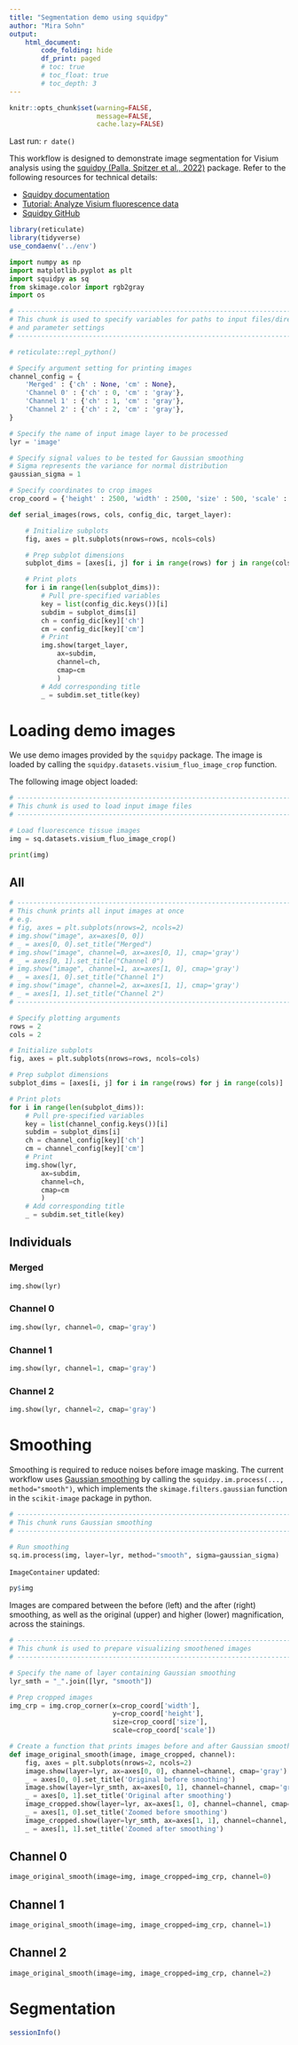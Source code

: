 ```yaml
---
title: "Segmentation demo using squidpy"
author: "Mira Sohn"
output:
    html_document:
        code_folding: hide
        df_print: paged
        # toc: true
        # toc_float: true
        # toc_depth: 3
---
```


```r
knitr::opts_chunk$set(warning=FALSE,
                      message=FALSE,
                      cache.lazy=FALSE)
```

Last run: `r date()`

This workflow is designed to demonstrate image segmentation for Visium analysis 
using the [squidpy (Palla, Spitzer et al., 2022)](https://doi.org/10.1038/s41592-021-01358-2) package.
Refer to the following resources for technical details:

- [Squidpy documentation](https://squidpy.readthedocs.io/en/stable/index.html)
- [Tutorial: Analyze Visium fluorescence data](https://squidpy.readthedocs.io/en/stable/notebooks/tutorials/tutorial_visium_fluo.html)
- [Squidpy GitHub](https://github.com/scverse/squidpy)

```r
library(reticulate)
library(tidyverse)
use_condaenv('../env')
```

```python
import numpy as np
import matplotlib.pyplot as plt
import squidpy as sq
from skimage.color import rgb2gray
import os
```

```python

# ------------------------------------------------------------------------------
# This chunk is used to specify variables for paths to input files/directories
# and parameter settings
# ------------------------------------------------------------------------------

# reticulate::repl_python()

# Specify argument setting for printing images
channel_config = {
    'Merged' : {'ch' : None, 'cm' : None},
    'Channel 0' : {'ch' : 0, 'cm' : 'gray'},
    'Channel 1' : {'ch' : 1, 'cm' : 'gray'},
    'Channel 2' : {'ch' : 2, 'cm' : 'gray'},
}

# Specify the name of input image layer to be processed
lyr = 'image'

# Specify signal values to be tested for Gaussian smoothing
# Sigma represents the variance for normal distribution
gaussian_sigma = 1

# Specify coordinates to crop images
crop_coord = {'height' : 2500, 'width' : 2500, 'size' : 500, 'scale' : 1}
```

```python

def serial_images(rows, cols, config_dic, target_layer):

    # Initialize subplots
    fig, axes = plt.subplots(nrows=rows, ncols=cols)

    # Prep subplot dimensions
    subplot_dims = [axes[i, j] for i in range(rows) for j in range(cols)]

    # Print plots
    for i in range(len(subplot_dims)):
        # Pull pre-specified variables
        key = list(config_dic.keys())[i]
        subdim = subplot_dims[i]
        ch = config_dic[key]['ch']
        cm = config_dic[key]['cm']
        # Print
        img.show(target_layer,
            ax=subdim,
            channel=ch,
            cmap=cm
            )
        # Add corresponding title
        _ = subdim.set_title(key)
```

# Loading demo images {.tabset}

We use demo images provided by the `squidpy` package. The image is loaded by calling 
the `squidpy.datasets.visium_fluo_image_crop` function.

The following image object loaded:

```python

# ------------------------------------------------------------------------------
# This chunk is used to load input image files
# ------------------------------------------------------------------------------

# Load fluorescence tissue images
img = sq.datasets.visium_fluo_image_crop()

print(img)
```

## All

```python

# ------------------------------------------------------------------------------
# This chunk prints all input images at once
# e.g.
# fig, axes = plt.subplots(nrows=2, ncols=2)
# img.show("image", ax=axes[0, 0])
# _ = axes[0, 0].set_title("Merged")
# img.show("image", channel=0, ax=axes[0, 1], cmap='gray')
# _ = axes[0, 1].set_title("Channel 0")
# img.show("image", channel=1, ax=axes[1, 0], cmap='gray')
# _ = axes[1, 0].set_title("Channel 1")
# img.show("image", channel=2, ax=axes[1, 1], cmap='gray')
# _ = axes[1, 1].set_title("Channel 2")
# ------------------------------------------------------------------------------

# Specify plotting arguments
rows = 2
cols = 2

# Initialize subplots
fig, axes = plt.subplots(nrows=rows, ncols=cols)

# Prep subplot dimensions
subplot_dims = [axes[i, j] for i in range(rows) for j in range(cols)]

# Print plots
for i in range(len(subplot_dims)):
    # Pull pre-specified variables
    key = list(channel_config.keys())[i]
    subdim = subplot_dims[i]
    ch = channel_config[key]['ch']
    cm = channel_config[key]['cm']
    # Print
    img.show(lyr,
        ax=subdim,
        channel=ch,
        cmap=cm
        )
    # Add corresponding title
    _ = subdim.set_title(key)
```

## Individuals {.tabset}

### Merged

```python
img.show(lyr)
```

### Channel 0

```python
img.show(lyr, channel=0, cmap='gray')
```

### Channel 1

```python
img.show(lyr, channel=1, cmap='gray')
```

### Channel 2

```python
img.show(lyr, channel=2, cmap='gray')
```

# Smoothing {.tabset}

Smoothing is required to reduce noises before image masking. The current workflow uses 
[Gaussian smoothing](https://en.wikipedia.org/wiki/Gaussian_blur) by calling 
the `squidpy.im.process(..., method="smooth")`, which implements the `skimage.filters.gaussian` function 
in the `scikit-image` package in python.

```python

# --------------------------------------------------------------------------------
# This chunk runs Gaussian smoothing
# --------------------------------------------------------------------------------

# Run smoothing
sq.im.process(img, layer=lyr, method="smooth", sigma=gaussian_sigma)
```

`ImageContainer` updated:

```r
py$img
```

Images are compared between the before (left) and the after (right) smoothing, as well as the original 
(upper) and higher (lower) magnification, across the stainings.


```python

# ------------------------------------------------------------------------------
# This chunk is used to prepare visualizing smoothened images
# ------------------------------------------------------------------------------

# Specify the name of layer containing Gaussian smoothing
lyr_smth = "_".join([lyr, "smooth"])

# Prep cropped images
img_crp = img.crop_corner(x=crop_coord['width'],
                          y=crop_coord['height'],
                          size=crop_coord['size'],
                          scale=crop_coord['scale'])

# Create a function that prints images before and after Gaussian smoothing, with and without zoom-in
def image_original_smooth(image, image_cropped, channel):
    fig, axes = plt.subplots(nrows=2, ncols=2)
    image.show(layer=lyr, ax=axes[0, 0], channel=channel, cmap='gray')
    _ = axes[0, 0].set_title('Original before smoothing')
    image.show(layer=lyr_smth, ax=axes[0, 1], channel=channel, cmap='gray')
    _ = axes[0, 1].set_title('Original after smoothing')
    image_cropped.show(layer=lyr, ax=axes[1, 0], channel=channel, cmap='gray')
    _ = axes[1, 0].set_title('Zoomed before smoothing')
    image_cropped.show(layer=lyr_smth, ax=axes[1, 1], channel=channel, cmap='gray')
    _ = axes[1, 1].set_title('Zoomed after smoothing')

```

## Channel 0

```python
image_original_smooth(image=img, image_cropped=img_crp, channel=0)
```

## Channel 1

```python
image_original_smooth(image=img, image_cropped=img_crp, channel=1)
```

## Channel 2

```python
image_original_smooth(image=img, image_cropped=img_crp, channel=2)
```

# Segmentation

```r
sessionInfo()
```
